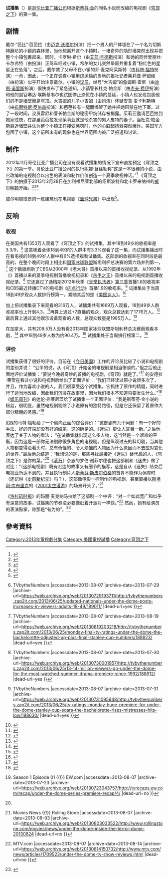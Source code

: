 {{noteTA|G1=TV}}
{{Infobox television episode
| Title        = 試播集<br/>Pilot
| Series       = [[穹顶之下_(电视剧)|穹顶之下]]
| Image        =
| Caption      =
| Season       = 1
| Episode      = 1
| Director     = {{link-en|涅尔斯·阿登·欧普勒夫|Niels Arden Oplev}}
| Teleplay     = {{link-en|布赖恩·沃恩|Brian K. Vaughan}}
| Music        =
| Production   =
| Airdate      = {{start date|2013|6|24}}
| Guests       =
| Prev         =
| Next         = [[火灾_(穹顶之下)|火灾]]
| Episode list = 
}}

'''试播集'''（{{lang-en|Pilot}}）是[[哥伦比亚广播公司|哥伦比亚广播公司]]根据[[斯蒂芬·金|斯蒂芬·金]]的同名小说而改编的电视剧《[[穹顶之下_(电视剧)|穹顶之下]]》的第一集。

== 剧情 ==
戴尔·“芭比”·芭芭拉（由[[迈克·沃格尔|迈克·沃格尔]]扮演）把一个男人的尸体埋在了一个名为切斯特磨坊的小镇的森林里，当他想离开这个小镇时，一堵奇异的隐形墙突然出现并把整个小镇包裹起来。同时，卡罗琳·希尔（由[[艾莎·辛德斯|艾莎·辛德斯]]扮演）和她的同伴爱丽丝·卡尔弗特（由{{link-en|萨曼莎·玛希斯|Samantha Mathis}}扮演）正驾车经过小镇，希尔的女儿突然晕厥并重复着“粉红色的星星正在坠落”。之后，戴尔救了父母不在小镇的乔·麦克阿莱斯特（由[[科林·福特|科林·福特]]扮演）一命，因此，一个正在调查小镇[[甲烷|甲烷]]运输的当地的报社记者茱莉亚·萨姆维（由{{link-en|蕾切尔·李费佛|Rachelle Lefevre}}扮演）似乎开始注意戴尔。小镇的[[议员|议员]]，绰号“大吉姆”的詹姆斯·雷尼（由[[迪恩·诺里斯|迪恩·诺里斯]]扮演）很快发布了紧急通知，小镇警长杜克·帕金斯（由[[杰夫·费伊|杰夫·费伊]]扮演）和他的副官琳达·埃斯基韦尔也试图停止恐慌在小镇的蔓延，小镇人也发现包裹他们的不是墙壁而是穹顶。大吉姆的儿子小吉姆（由{{link-en|亚历山大·科赫|Alexander Koch}}扮演）怀疑安吉·麦卡利斯特（由[[布丽特妮·罗伯森|布丽特妮·罗伯森]]扮演）和芭芭拉有一腿而绑架了她并把她囚禁在地下室。过了一段时间，议员雷尼和警长帕金斯的秘密甲烷储存被揭露。茱莉亚邀请芭芭拉到她家过夜，在那里芭芭拉发现茱莉亚就是他杀害的男人皮特的妻子。当杜克·帕金斯靠近墙壁并认为整个小镇正在接受惩罚时，他的[[心脏起搏器|心脏起搏器]]突然爆炸。美国军方包围了小镇，这个前所未有的现象也在世界范围内被广泛报道和讨论。

== 制作 ==
2012年11月哥伦比亚广播公司在没有观看试播集的情况下宣布直接预定《穹顶之下》的第一季。哥伦比亚广播公司的执行妮娜·苔丝勒称“这是一本很棒的小说，由它改编的电视剧会以出色的表演和制作价值创造一个夏季收视神话。”<ref name="deadline2911">{{cite web|url=http://www.deadline.com/2012/11/cbs-orders-under-the-dome-series-from-steven-spielberg-neal-baer-to-run-niels-arden-oplev-to-direct/|title=CBS Orders ‘Under The Dome’ Series From Steven Spielberg & Stephen King; Neal Baer To Run, Niels Arden Oplev To Direct|work=Deadline|last=Andreeva|first=Nellie|date=November 29, 2012|accessdate=December 18, 2012|archive-date=2013-02-06|archive-url=https://www.webcitation.org/6EEsbZ1Eh?url=http://www.deadline.com/2012/11/cbs-orders-under-the-dome-series-from-steven-spielberg-neal-baer-to-run-niels-arden-oplev-to-direct/|dead-url=no}}</ref> 《穹顶之下》的拍摄于2013年2月28日在加利福尼亚北部的绍斯波特和北卡罗来纳州的[[威尔明顿_(北卡罗来纳州)|威尔明顿]]开始。<ref>{{cite web|url=http://wilmonfilm.blogs.starnewsonline.com/11937/stephen-king-tv-series-under-the-dome-to-film-in-wilmington/|title=Stephen King TV series "Under the Dome" to film in Wilmington|work=Star News Online|last=Foss|first=Cassie|date=January 2, 2013|accessdate=January 3, 2013|archive-url=https://web.archive.org/web/20131007040913/http://wilmonfilm.blogs.starnewsonline.com/11937/stephen-king-tv-series-under-the-dome-to-film-in-wilmington/|archive-date=2013-10-07|dead-url=yes}}</ref><ref>{{cite web|last=Radish|first=Christina|title=CBS' Nina Tassler Talks PERSON OF INTEREST, ELEMENTARY, Brian K. Vaughan’s UNDER THE DOME, HOW I MET YOUR MOTHER Season 9, and More|url=http://collider.com/nina-tassler-under-the-dome-person-of-interest-interview/223819/|publisher=Collider.com|accessdate=12 January 2013|date=12 January 2013|archive-date=2013-01-14|archive-url=https://web.archive.org/web/20130114074125/http://collider.com/nina-tassler-under-the-dome-person-of-interest-interview/223819/|dead-url=no}}</ref><ref>{{cite web|url=http://tvseriesfinale.com/tv-show/under-the-dome-tv-series-27122/|title=''Under the Dome'': Production Begins on New TV Series|work=TV Series Finale|date=February 28, 2013|accessdate=March 1, 2013}}</ref>

威尔明顿取景的一栋建筑也在电视剧《[[篮球兄弟|篮球兄弟]]》中出现<ref>{{cite web |url=http://downtownwilmington.wect.com/news/entertainment/91453-house-one-tree-hill-also-used-under-dome |title=House from ‘One Tree Hill’ also used in ‘Under the Dome’ | Entertainment | Downtown Wilmington News |publisher=Downtownwilmington.wect.com |date=2013-07-12 |accessdate=2013-08-06 |deadurl=yes |archiveurl=https://web.archive.org/web/20130715053703/http://downtownwilmington.wect.com/news/entertainment/91453-house-one-tree-hill-also-used-under-dome |archivedate=2013-07-15 }}</ref>。

== 反响 ==
=== 收视 ===
在美国共有1353万人观看了《穹顶之下》的试播集，其中18到49岁的收视率是3.3/9，<ref>{{Cite web |url=http://tvbythenumbers.zap2it.com/2013/06/25/updated-nationals-under-the-dome-posts-increases-in-viewers-adults-18-49/189011/ |title=Updated Nationals: ‘Under the Dome’ Posts Increases in Viewers & Adults 18-49 - Ratings {{!}} TVbytheNumbers<!-- Bot generated title --> |accessdate=2013-08-07 |archive-date=2013-07-29 |archive-url=https://web.archive.org/web/20130729193711/http://tvbythenumbers.zap2it.com/2013/06/25/updated-nationals-under-the-dome-posts-increases-in-viewers-adults-18-49/189011/ |dead-url=yes }}</ref> 这意味着全体18到49岁的人群中有3.3%观看了这一集，而试播集播出时在看电视的18到49岁人群中有9%选择观看试播集。这部剧的收视率在同时段是最高的，在整个晚间时段上相比和[[国家冰球联盟|国家冰球联盟]]斯坦利杯总决赛的第六场并列第一，<ref>{{Cite web |url=http://tvbythenumbers.zap2it.com/2013/06/25/monday-final-tv-ratings-under-the-dome-the-bachelorette-adjusted-up-plus-final-stanley-cup-numbers/188823/ |title=Monday Final TV Ratings: ‘Under the Dome’ & ‘The Bachelorette’ Adjusted Up Plus Final Stanley Cup Numbers - Ratings {{!}} TVbytheNumbers<!-- Bot generated title --> |accessdate=2013-08-07 |archive-date=2013-08-19 |archive-url=https://web.archive.org/web/20130819203218/http://tvbythenumbers.zap2it.com/2013/06/25/monday-final-tv-ratings-under-the-dome-the-bachelorette-adjusted-up-plus-final-stanley-cup-numbers/188823/ |dead-url=yes }}</ref> 这个数据刷新了CBS从2000年《老大哥》首播以来的首播收视纪录、从1992年《{{link-en|马利布路2000号|2000 Malibu Road}}》首播以来的夏季电视剧首播收视纪录和《[[杀手之王|杀手之王]]》首播以来的电视剧首播收视纪录。<ref>{{Cite web |url=http://tvbythenumbers.zap2it.com/2013/06/25/13-14-million-viewers-go-under-the-dome-for-the-most-watched-summer-drama-premiere-since-1992/188912/ |title=13.14 Million Viewers Go ‘Under the Dome’ for the Most-Watched Summer Drama Premiere Since 1992 - Ratings {{!}} TVbytheNumbers<!-- Bot generated title --> |accessdate=2013-08-07 |archive-date=2013-07-30 |archive-url=https://web.archive.org/web/20130730001957/http://tvbythenumbers.zap2it.com/2013/06/25/13-14-million-viewers-go-under-the-dome-for-the-most-watched-summer-drama-premiere-since-1992/188912/ |dead-url=yes }}</ref> 它还赢过了通档期2012年秋季《[[天堂执法者|天堂执法者]]》[[天堂执法者_(第三季)|第三季]]首播1.8的收视率和CBS最近转播CTV的电视剧《[[闪点行动|闪点行动]]》首播1.9的收视率。<ref>{{Cite web |url=http://tvbythenumbers.zap2it.com/2013/06/25/tv-ratings-monday-huge-premiere-for-under-the-dome-stanley-cup-soars-the-bachelorette-rises-mistresses-hits-low/188630/ |title=TV Ratings Monday: Huge Premiere for ‘Under the Dome’, Stanley Cup Soars, ‘The Bachelorette’ Rises, ‘Mistresses’ Hits Low - Ratings {{!}} TVbytheNumbers<!-- Bot generated title --> |accessdate=2013-08-07 |archive-date=2013-07-31 |archive-url=https://web.archive.org/web/20130731095948/http://tvbythenumbers.zap2it.com/2013/06/25/tv-ratings-monday-huge-premiere-for-under-the-dome-stanley-cup-soars-the-bachelorette-rises-mistresses-hits-low/188630/ |dead-url=yes }}</ref> 试播集处于当周18到49岁观众人数排行榜第一，紧随其后的是《[[美国达人|美国达人]]》。<ref>{{cite web |url=http://tvbythenumbers.zap2it.com/2013/07/02/tv-ratings-broadcast-top-25-under-the-dome-wins-with-adults-18-49-and-total-viewers/190005/ |title=TV Ratings Broadcast Top 25: 'Under the Dome' Tops Week 40 With Adults 18-49 and Total Viewers |work=TV by the Numbers |last=Kondolojy |first=Amanda |date=July 2, 2013 |accessdate=July 3, 2013 |deadurl=yes |archiveurl=https://web.archive.org/web/20130807043228/http://tvbythenumbers.zap2it.com/2013/07/02/tv-ratings-broadcast-top-25-under-the-dome-wins-with-adults-18-49-and-total-viewers/190005/ |archivedate=2013-08-07 }}</ref>

加上把试播集录下来观看的316万人，试播集共有1669万人观看，18到49岁人群收视率也上升到4.3。<ref>{{cite web |url=http://tvbythenumbers.zap2it.com/2013/06/29/live-3-under-the-dome-adds-3-16-million-viewers-a-full-ratings-point-in-adults-18-49/189678/?utm_source=feedburner&utm_medium=feed&utm_campaign=Feed%3A+Tvbythenumbers+%28TVbytheNumbers%29 |title=Live + 3: ‘Under the Dome’ Adds 3.16 Million Viewers & A Full Ratings Point in Adults 18-49 - Ratings | TVbytheNumbers |publisher=Tvbythenumbers.zap2it.com |date= |accessdate=2013-08-06 }}{{Dead link}}</ref>再算上通过+7直播的观众，观众总数达到了1776万人。<ref>{{cite web |url=http://tvbythenumbers.zap2it.com/2013/07/15/live-7-day-dvr-playback-boosts-the-premiere-of-under-the-dome-to-17-76-million-viewers/192022/?utm_source=feedburner&utm_medium=feed&utm_campaign=Feed%3A+Tvbythenumbers+%28TVbytheNumbers%29 |title=Live + 7 Day DVR Playback Boosts the Premiere of ‘Under the Dome’ to 17.76 Million Viewers - Ratings | TVbytheNumbers |publisher=Tvbythenumbers.zap2it.com |date= |accessdate=2013-08-06 }}{{dead link|date=2018年4月 |bot=InternetArchiveBot |fix-attempted=yes }}</ref> 最后算上通过其他娱乐设备观看的人数，总观众数量是1985万人。<ref>{{cite web |last=Kozlowski |first=Lori |url=http://variety.com/2013/tv/news/anatomy-of-a-2013-hit-cbs-under-the-dome-premiere-at-20-million-1200564497/ |title=Anatomy of a 2013 Hit: CBS’ ‘Under the Dome’ Premiere at 20 Million |publisher=Variety |date=2013-07-18 |accessdate=2013-08-06 |archive-date=2013-07-23 |archive-url=https://web.archive.org/web/20130723010640/http://variety.com/2013/tv/news/anatomy-of-a-2013-hit-cbs-under-the-dome-premiere-at-20-million-1200564497/ |dead-url=no }}</ref>

在加拿大，共有208.5万人没有看2013年国家冰球联盟斯坦利杯总决赛而观看本剧，<ref>{{cite web |last=Brioux |first=Bill |url=http://tvfeedsmyfamily.blogspot.ca/2013/06/millions-watch-stanley-cup-and-under.html |title=TV Feeds My Family: Millions watch Stanley Cup and Under the Dome |publisher=Tvfeedsmyfamily.blogspot.ca |date=2013-06-26 |accessdate=2013-08-06 |archive-date=2013-07-04 |archive-url=https://archive.today/20130704064601/http://tvfeedsmyfamily.blogspot.ca/2013/06/millions-watch-stanley-cup-and-under.html |dead-url=yes }}</ref> 其中18到49岁人数为约90.4万。<ref>{{cite web |url=http://www.newswire.ca/en/story/1190161/new-series-under-the-dome-sweeps-the-nation |title=Global Television | New Series Under the Dome Sweeps the Nation |publisher=Newswire.ca |date= |accessdate=2013-08-06 |archive-date=2013-06-30 |archive-url=https://web.archive.org/web/20130630044802/http://www.newswire.ca/en/story/1190161/new-series-under-the-dome-sweeps-the-nation |dead-url=no }}</ref> 试播集处于当周排行榜第二。<ref>{{cite web |url=https://www.bbm.ca/_documents/top_30_tv_programs_english/2013/2012-13_06_24_TV_ME_NationalTop30.pdf |title=存档副本 |accessdate=2013-07-25 |deadurl=yes |archiveurl=https://web.archive.org/web/20131103164058/http://www.bbm.ca/_documents/top_30_tv_programs_english/2013/2012-13_06_24_TV_ME_NationalTop30.pdf |archivedate=2013-11-03 }}</ref>

=== 评价 ===
{{Video game reviews
| title = 《穹顶之下》试播集的评价
| subtitle =
| state =
<!-- Custom reviewers -->
| rev1 = [[IGN|IGN]]
| rev1Score = {{Rating|8.3|10}}<ref name="autogenerated1">{{Cite web |url=http://ca.ign.com/articles/2013/06/23/under-the-dome-pilot-review |title=Under the Dome: "Pilot" Review - IGN<!-- Bot generated title --> |accessdate=2013-08-07 |archive-date=2013-06-28 |archive-url=https://archive.is/20130628031656/http://ca.ign.com/articles/2013/06/23/under-the-dome-pilot-review |dead-url=no }}</ref>
| rev2 = 《[[纽约每日新闻|纽约每日新闻]]》
| rev2Score = {{Rating|3|5}}<ref>{{Cite web |url=http://www.nydailynews.com/entertainment/dome-tv-review-article-1.1379332 |title='Under the Dome': TV review - NY Daily News<!-- Bot generated title --> |accessdate=2013-08-07 |archive-date=2013-06-28 |archive-url=https://web.archive.org/web/20130628020217/http://www.nydailynews.com/entertainment/dome-tv-review-article-1.1379332 |dead-url=no }}</ref>
}}

试播集获得了很好的评价。目前在《[[今日美国|今日美国]]》工作的评论员{{link-en|罗伯特·比安科|Robert Bianco}}比较了小说和电视剧的差别并说： “公平的说，从《穹顶》开始金的电视剧是相当惨淡的。”但之后他正面地评价试播集：“要说今晚最奇妙的首播的电视剧，《穹顶》就是了。”<ref>{{Cite web |url=http://www.usatoday.com/story/life/tv/2013/06/23/bianco-under-the-dome-review-june-24/2446817/ |title='Under the Dome' goes above and beyond<!-- Bot generated title --> |accessdate=2013-08-07 |archive-date=2013-08-30 |archive-url=https://web.archive.org/web/20130830052717/http://www.usatoday.com/story/life/tv/2013/06/23/bianco-under-the-dome-review-june-24/2446817/ |dead-url=no }}</ref> {{link-en|Zap2it网站|Zap2it}}的安德拉·莱贺在看过小说和电视剧后给出了正面评价： “我们已经读过原小说很多次了，并且，作为喜欢小说的人，我们很享受这个试播集。它抓住了原作的精髓，同时进行了适当地改编，因此我们沉浸在故事里，因为我们根本不知道将要发生什么。”<ref>{{Cite web |url=http://blog.zap2it.com/frominsidethebox/2013/06/under-the-dome-premiere-what-did-you-think.html |title=‘Under the Dome’ premiere: What did you think? - Zap2it<!-- Bot generated title --> |access-date=2013-08-07 |archive-date=2013-06-28 |archive-url=https://web.archive.org/web/20130628083408/http://blog.zap2it.com/frominsidethebox/2013/06/under-the-dome-premiere-what-did-you-think.html |dead-url=no }}</ref>《[[娱乐周刊|娱乐周刊]]》的达伦·弗莱尼茨给了试播集一个正面评价：“我是斯蒂芬·金小说的粉丝，很明显，虽然电视剧剔除了小说原有的独特路径，但是它还保留了着原作大部分精髓的灵感。”<ref>{{Cite web |url=http://tvrecaps.ew.com/recap/under-the-dome-series-premiere-recap/4/ |title='Under the Dome' series premiere recap {{!}} Season 1 Episode 01 {{!}} EW.com<!-- Bot generated title --> |accessdate=2013-08-07 |archive-date=2013-07-23 |archive-url=https://web.archive.org/web/20130723043757/http://tvrecaps.ew.com/recap/under-the-dome-series-premiere-recap/4/ |dead-url=no }}</ref>

[[IGN|IGN]]的马特·福勒给了一个偏向正面的综合评价：“这部剧有几个问题：有一个好的手法、好的开端却没有好的结尾，这的确是的。《[[迷失|迷失]]》更让人耳目一新。”之后他表达了关于人物的看法： “在试播集就出现这么多人物，这当然是一个艰难的平衡，因为这是一部你无法剔除很多角色的电视剧。但是纵观过去的科幻剧，当其他人物都变得没看头时，总有奇怪的、令人烦恼的人物因为什么原因而不去应对变化的世界。”最后他总结道：“我想说的是，那些寻找最接近《迷失》替代品的人，《穹顶之下》是你的菜。”<ref name="autogenerated1"/>《[[滚石|滚石]]》杂志的罗伯·谢菲尔德也把这部剧和《迷失》做了对比：“（这部电视剧）既有宏达的故事又有细节的描写，这是自从《迷失》结束后电视业所达不到的。并且执行制片人[[斯蒂芬·斯皮尔伯格|斯蒂芬·斯皮尔伯格]]的首肯不能作为保障时（还记得《[[史前新纪元|史前新纪元]]》吗？），这部像电影一样制作的电视剧，甚至直接以[[斯坦利·库布里克|斯坦利·库布里克]]的《[[2001太空漫游|2001太空漫游]]》的场景开头了。”<ref>{{Cite web |url=http://www.rollingstone.com/movies/news/under-the-dome-inside-the-terror-dome-20130624 |title='Under the Dome': Inside the Terror Dome {{!}} Movies News {{!}} Rolling Stone<!-- Bot generated title --> |accessdate=2013-08-07 |archive-date=2013-08-03 |archive-url=https://web.archive.org/web/20130803033522/http://www.rollingstone.com/movies/news/under-the-dome-inside-the-terror-dome-20130624 |dead-url=no }}</ref>

《[[洛杉矶时报|洛杉矶时报]]》的玛丽·麦克纳马拉给了这部剧一个中评：“对一个如此宽广和似乎有深意的故事，试播集的节奏没必要像赶着开派对一样快。”<ref>{{Cite web |url=http://www.mtv.com/news/articles/1709523/under-the-dome-tv-show-reviews.jhtml |title='Under The Dome': The Reviews Are In! - Music, Celebrity, Artist News {{!}} MTV.com<!-- Bot generated title --> |accessdate=2013-08-07 |archive-date=2013-08-14 |archive-url=https://web.archive.org/web/20130814150732/http://www.mtv.com/news/articles/1709523/under-the-dome-tv-show-reviews.jhtml |dead-url=no }}</ref> 然而，她有给演员的表演鼓掌，称那是“有为的”。<ref>{{Cite web |url=http://www.latimes.com/entertainment/tv/showtracker/la-et-st-under-the-dome-20130624,0,4111484.story |title=Review: 'Under the Dome' seems in a rush to tell a good story - latimes.com<!-- Bot generated title --> |accessdate=2013-08-07 |archive-date=2013-08-14 |archive-url=https://web.archive.org/web/20130814054344/http://www.latimes.com/entertainment/tv/showtracker/la-et-st-under-the-dome-20130624,0,4111484.story |dead-url=no }}</ref>

== 參考資料 ==
{{Reflist|2}}

[[Category:2013年電視劇分集|Category:2013年電視劇分集]]
[[Category:美國電視試播|Category:美國電視試播]]
[[Category:穹頂之下|Category:穹頂之下]]